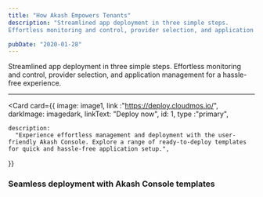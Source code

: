 ```yaml
---
title: "How Akash Empowers Tenants"
description: "Streamlined app deployment in three simple steps. 
Effortless monitoring and control, provider selection, and application management for a hassle-free experience."

pubDate: "2020-01-28"
---
```


Streamlined app deployment in three simple steps.
Effortless monitoring and control, provider selection, and application management for a hassle-free experience.


<Illustration />

---



<Card
  card={{
    image: image1,
    link :"https://deploy.cloudmos.io/",
    darkImage: imagedark,
    linkText: "Deploy now",
    id: 1,
    type :"primary",
   
    description:
      "Experience effortless management and deployment with the user-friendly Akash Console. Explore a range of ready-to-deploy templates for quick and hassle-free application setup.",
  }}
>
### Seamless deployment with Akash Console templates
</Card>

